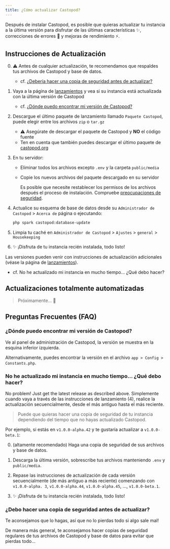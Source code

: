 ```yaml
---
title: ¿Cómo actualizar Castopod?
---
```



Después de instalar Castopod, es posible que quieras actualizar tu instancia a
la última versión para disfrutar de las últimas características ✨, correcciones
de errores 🐛 y mejoras de rendimiento ⚡.

## Instrucciones de Actualización

0. ⚠️ Antes de cualquier actualización, te recomendamos que respaldes tus
   archivos de Castopod y base de datos.

   - cf.
     [¿Debería hacer una copia de seguridad antes de actualizar?](#should-i-make-a-backup-before-updating)

1. Vaya a la página de
   [lanzamientos](https://code.castopod.org/adaures/castopod/-/releases) y vea
   si su instancia está actualizada con la última versión de Castopod

   - cf.
     [¿Dónde puedo encontrar mi versión de Castopod?](#where-can-i-find-my-castopod-version)

2. Descargue el último paquete de lanzamiento llamado `Paquete Castopod`, puede
   elegir entre los archivos `zip` o `tar.gz`

   - ⚠️ Asegúrate de descargar el paquete de Castopod y **NO** el código fuente
   - Ten en cuenta que también puedes descargar el último paquete de
     [castopod.org](https://castopod.org/)

3. En tu servidor:

   - Eliminar todos los archivos excepto `.env` y la carpeta `public/media`
   - Copie los nuevos archivos del paquete descargado en su servidor

     <Aside>

     Es posible que necesite restablecer los permisos de los archivos después el
     proceso de instalación.
     Compruebe
     [preocupaciones de seguridad](./security.md).

     </Aside>

4. Actualice su esquema de base de datos desde su `Administrador de Castopod` >
   `Acerca de` página o ejecutando:

   ```bash
   php spark castopod:database-update
   ```

5. Limpia tu caché en `Administrador de Castopod` > `Ajustes` > `general` >
   `Housekeeping`

6. ✨ ¡Disfruta de tu instancia recién instalada, todo listo!

<Aside>

Las versiones pueden venir con instrucciones de actualización adicionales (véase
la página de
[lanzamientos](https://code.castopod.org/adaures/castopod/-/releases)).

- cf. No he actualizado mi instancia en mucho tiempo… ¿Qué debo hacer?

</Aside>

## Actualizaciones totalmente automatizadas

> Próximamente... 👀

## Preguntas Frecuentes (FAQ)

### ¿Dónde puedo encontrar mi versión de Castopod?

Ve al panel de administración de Castopod, la versión se muestra en la esquina
inferior izquierda.

Alternativamente, puedes encontrar la versión en el archivo
`app > Config > Constants.php`.

### No he actualizado mi instancia en mucho tiempo… ¿Qué debo hacer?

No problem! Just get the latest release as described above. Simplemente cuando vaya a través de las instrucciones de lanzamiento (4),
realice la actualización secuencialmente, desde el más antiguo hasta el más
reciente.

> Puede que quieras hacer una copia de seguridad de tu instancia dependiendo del
> tiempo que no hayas actualizado Castopod.

Por ejemplo, si estás en `v1.0.0-alpha.42` y te gustaría actualizar a
`v1.0.0-beta.1`:

0. (altamente recomendado) Haga una copia de seguridad de sus archivos y base de
   datos.

1. Descarga la última versión, sobrescribe tus archivos manteniendo `.env` y
   `public/media`.

2. Repase las instrucciones de actualización de cada versión secuencialmente (de
   más antiguo a más reciente) comenzando con `v1.0.0-alpha. 3`,
   `v1.0.0-alpha.44`, `v1.0.0-alpha.45`, …, `v1.0.0-beta.1`.

3. ✨ ¡Disfruta de tu instancia recién instalada, todo listo!

### ¿Debo hacer una copia de seguridad antes de actualizar?

Te aconsejamos que lo hagas, así que no lo pierdas todo si algo sale mal!

De manera más general, te aconsejamos hacer copias de seguridad regulares de tus
archivos de Castopod y base de datos para evitar que pierdas todo…
